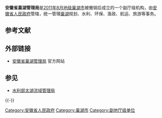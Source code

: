 {{unreferenced|time=2011-08-24T05:41:40+00:00}}

'''安徽省巢湖管理局'''是[[2011年8月|2011年8月]][[巢湖市_(地级市)|地级巢湖市]]被撤销后成立的一个副厅级机构，由[[安徽省人民政府|安徽省人民政府]]管辖，统一管理[[巢湖|巢湖]]规划、水利、环保、渔政、航运、旅游等事务。

== 参考文献 ==
{{Reflist}}

== 外部链接 ==
* [https://web.archive.org/web/20140704073035/http://chglj.hefei.gov.cn/ 安徽省巢湖管理局] 官方网站

== 参见 ==
* [[水利部太湖流域管理局|水利部太湖流域管理局]]

{{-}}
{{安徽省人民政府}}

[[Category:安徽省人民政府|Category:安徽省人民政府]]
[[Category:巢湖市|Category:巢湖市]]
[[Category:副地厅级单位|Category:副地厅级单位]]